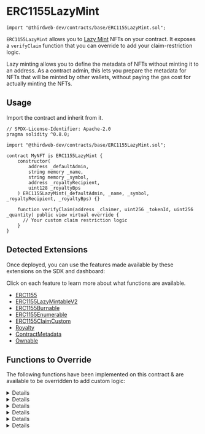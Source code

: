 
# ERC1155LazyMint

```text
import "@thirdweb-dev/contracts/base/ERC1155LazyMint.sol";
```

`ERC1155LazyMint` allows you to [Lazy Mint](/glossary/lazy-minting) NFTs on your contract.
It exposes a `verifyClaim` function that you can override to add your claim-restriction logic.

Lazy minting allows you to define the metadata of NFTs without minting it to an address.
As a contract admin, this lets you prepare the metadata for NFTs that will be minted by other wallets,
without paying the gas cost for actually minting the NFTs.

<GithubButtonLink
  href="https://github.com/thirdweb-dev/contracts/blob/main/contracts/base/ERC1155LazyMint.sol"
/>

## Usage

Import the contract and inherit from it.

```text
// SPDX-License-Identifier: Apache-2.0
pragma solidity ^0.8.0;

import "@thirdweb-dev/contracts/base/ERC1155LazyMint.sol";

contract MyNFT is ERC1155LazyMint {
    constructor(
        address _defaultAdmin,
        string memory _name,
        string memory _symbol,
        address _royaltyRecipient,
        uint128 _royaltyBps
    ) ERC1155LazyMint(_defaultAdmin, _name, _symbol, _royaltyRecipient, _royaltyBps) {}

    function verifyClaim(address _claimer, uint256 _tokenId, uint256 _quantity) public view virtual override {
      // Your custom claim restriction logic
    }
}
```

## Detected Extensions

Once deployed, you can use the features made available by these extensions on the SDK and dashboard:

Click on each feature to learn more about what functions are available.

- [ERC1155](/solidity/extensions/erc1155)
- [ERC1155LazyMintableV2](/solidity/extensions/lazymint)
- [ERC1155Burnable](/solidity/extensions/erc1155burnable)
- [ERC1155Enumerable](/solidity/extensions/erc1155enumerable)
- [ERC1155ClaimCustom](/solidity/extensions/erc1155claimcustom)
- [Royalty](/solidity/extensions/royalty)
- [ContractMetadata](/solidity/extensions/contractmetadata)
- [Ownable](/solidity/extensions/ownable)

## Functions to Override

The following functions have been implemented on this contract & are available to be overridden to add custom logic:

<Details id="uri" summary="uri">

```text
    /// @notice Returns the metadata URI for the given tokenId.
    function uri(uint256 _tokenId) public view virtual override returns (string memory) {
        string memory batchUri = _getBaseURI(_tokenId);
        return string(abi.encodePacked(batchUri, _tokenId.toString()));
    }
```
</Details>

<Details id="claim" summary="claim">
```text
    /**
     *  @notice          Lets an address claim multiple lazy minted NFTs at once to a recipient.
     *                   This function prevents any reentrant calls, and is not allowed to be overridden.
     *
     *                   Contract creators should override `verifyClaim` and `transferTokensOnClaim`
     *                   functions to create custom logic for verification and claiming,
     *                   for e.g. price collection, allowlist, max quantity, etc.
     *
     *  @dev             The logic in `verifyClaim` determines whether the caller is authorized to mint NFTs.
     *                   The logic in `transferTokensOnClaim` does actual minting of tokens,
     *                   can also be used to apply other state changes.
     *
     *  @param _receiver  The recipient of the tokens to mint.
     *  @param _tokenId   The tokenId of the lazy minted NFT to mint.
     *  @param _quantity  The number of tokens to mint.
     */
    function claim(
        address _receiver,
        uint256 _tokenId,
        uint256 _quantity
    ) public payable nonReentrant {
        require(_tokenId < nextTokenIdToMint(), "invalid id");
        verifyClaim(msg.sender, _tokenId, _quantity); // Add your claim verification logic by overriding this function.

        _transferTokensOnClaim(_receiver, _tokenId, _quantity); // Mints tokens. Apply any state updates by overriding this function.
        emit TokensClaimed(msg.sender, _receiver, _tokenId, _quantity);
    }
```
</Details>

<Details id="verifyClaim" summary="verifyClaim">

```text
    /**
     *  @notice          Override this function to add logic for claim verification, based on conditions
     *                   such as allowlist, price, max quantity etc.
     *
     *  @dev             Checks a request to claim NFTs against a custom condition.
     *
     *  @param _claimer   Caller of the claim function.
     *  @param _tokenId   The tokenId of the lazy minted NFT to mint.
     *  @param _quantity  The number of NFTs being claimed.
     */
    function verifyClaim(
        address _claimer,
        uint256 _tokenId,
        uint256 _quantity
    ) public view virtual {}
```
</Details>

<Details id="burn" summary="burn">

```text
    /**
     *  @notice         Lets an owner or approved operator burn NFTs of the given tokenId.
     *
     *  @param _owner   The owner of the NFT to burn.
     *  @param _tokenId The tokenId of the NFT to burn.
     *  @param _amount  The amount of the NFT to burn.
     */
    function burn(
        address _owner,
        uint256 _tokenId,
        uint256 _amount
    ) external virtual {
        address caller = msg.sender;

        require(caller == _owner || isApprovedForAll[_owner][caller], "Unapproved caller");
        require(balanceOf[_owner][_tokenId] >= _amount, "Not enough tokens owned");

        _burn(_owner, _tokenId, _amount);
    }
```
</Details>

<Details id="burnBatch" summary="burnBatch">

```text
    /**
     *  @notice         Lets an owner or approved operator burn NFTs of the given tokenIds.
     *
     *  @param _owner    The owner of the NFTs to burn.
     *  @param _tokenIds The tokenIds of the NFTs to burn.
     *  @param _amounts  The amounts of the NFTs to burn.
     */
    function burnBatch(
        address _owner,
        uint256[] memory _tokenIds,
        uint256[] memory _amounts
    ) external virtual {
        address caller = msg.sender;

        require(caller == _owner || isApprovedForAll[_owner][caller], "Unapproved caller");
        require(_tokenIds.length == _amounts.length, "Length mismatch");

        for (uint256 i = 0; i < _tokenIds.length; i += 1) {
            require(balanceOf[_owner][_tokenIds[i]] >= _amounts[i], "Not enough tokens owned");
        }

        _burnBatch(_owner, _tokenIds, _amounts);
    }
```
</Details>

<Details id="_transferTokensOnClaim" summary="_transferTokensOnClaim">

```solidity
  /**
     *  @notice          Mints tokens to receiver on claim.
     *                   Any state changes related to `claim` must be applied
     *                   here by overriding this function.
     *
     *  @dev             Override this function to add logic for state updation.
     *                   When overriding, apply any state changes before `_mint`.
     */
    function _transferTokensOnClaim(
        address _receiver,
        uint256 _tokenId,
        uint256 _quantity
    ) internal virtual {
        _mint(_receiver, _tokenId, _quantity, "");
    }
```
</Details>

<Details id="_beforeTokenTransfer" summary="_beforeTokenTransfer">

```text
/// @dev Runs before every token transfer / mint / burn.
    function _beforeTokenTransfer(
        address operator,
        address from,
        address to,
        uint256[] memory ids,
        uint256[] memory amounts,
        bytes memory data
    ) internal virtual override {
        super._beforeTokenTransfer(operator, from, to, ids, amounts, data);

        if (from == address(0)) {
            for (uint256 i = 0; i < ids.length; ++i) {
                totalSupply[ids[i]] += amounts[i];
            }
        }

        if (to == address(0)) {
            for (uint256 i = 0; i < ids.length; ++i) {
                totalSupply[ids[i]] -= amounts[i];
            }
        }
    }
```
</Details>
